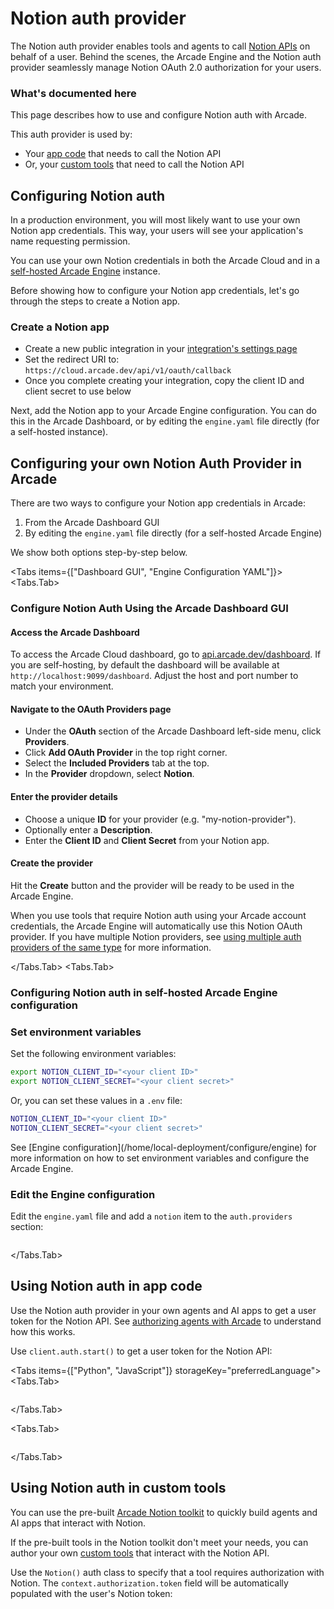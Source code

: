 
# Notion auth provider

The Notion auth provider enables tools and agents to call [Notion APIs](https://developers.notion.com/reference/intro) on behalf of a user. Behind the scenes, the Arcade Engine and the Notion auth provider seamlessly manage Notion OAuth 2.0 authorization for your users.

### What's documented here

This page describes how to use and configure Notion auth with Arcade.

This auth provider is used by:

- Your [app code](#using-notion-auth-in-app-code) that needs to call the Notion API
- Or, your [custom tools](#using-notion-auth-in-custom-tools) that need to call the Notion API

## Configuring Notion auth

In a production environment, you will most likely want to use your own Notion app credentials. This way, your users will see your application's name requesting permission.

You can use your own Notion credentials in both the Arcade Cloud and in a [self-hosted Arcade Engine](/home/local-deployment/install/local) instance.

Before showing how to configure your Notion app credentials, let's go through the steps to create a Notion app.

### Create a Notion app

- Create a new public integration in your [integration's settings page](https://www.notion.so/profile/integrations)
- Set the redirect URI to: `https://cloud.arcade.dev/api/v1/oauth/callback`
- Once you complete creating your integration, copy the client ID and client secret to use below

Next, add the Notion app to your Arcade Engine configuration. You can do this in the Arcade Dashboard, or by editing the `engine.yaml` file directly (for a self-hosted instance).

## Configuring your own Notion Auth Provider in Arcade

There are two ways to configure your Notion app credentials in Arcade:

1. From the Arcade Dashboard GUI
2. By editing the `engine.yaml` file directly (for a self-hosted Arcade Engine)

We show both options step-by-step below.

<Tabs items={["Dashboard GUI", "Engine Configuration YAML"]}>
<Tabs.Tab>

### Configure Notion Auth Using the Arcade Dashboard GUI

<Steps>

#### Access the Arcade Dashboard

To access the Arcade Cloud dashboard, go to [api.arcade.dev/dashboard](https://api.arcade.dev/dashboard). If you are self-hosting, by default the dashboard will be available at `http://localhost:9099/dashboard`. Adjust the host and port number to match your environment.

#### Navigate to the OAuth Providers page

- Under the **OAuth** section of the Arcade Dashboard left-side menu, click **Providers**.
- Click **Add OAuth Provider** in the top right corner.
- Select the **Included Providers** tab at the top.
- In the **Provider** dropdown, select **Notion**.

#### Enter the provider details

- Choose a unique **ID** for your provider (e.g. "my-notion-provider").
- Optionally enter a **Description**.
- Enter the **Client ID** and **Client Secret** from your Notion app.

#### Create the provider

Hit the **Create** button and the provider will be ready to be used in the Arcade Engine.

</Steps>

When you use tools that require Notion auth using your Arcade account credentials, the Arcade Engine will automatically use this Notion OAuth provider. If you have multiple Notion providers, see [using multiple auth providers of the same type](/home/auth-providers#using-multiple-providers-of-the-same-type) for more information.

</Tabs.Tab>
<Tabs.Tab>

### Configuring Notion auth in self-hosted Arcade Engine configuration

<Steps>

### Set environment variables

Set the following environment variables:

```bash
export NOTION_CLIENT_ID="<your client ID>"
export NOTION_CLIENT_SECRET="<your client secret>"
```

Or, you can set these values in a `.env` file:

```bash
NOTION_CLIENT_ID="<your client ID>"
NOTION_CLIENT_SECRET="<your client secret>"
```

<Tip>
  See [Engine configuration](/home/local-deployment/configure/engine) for more information on how
  to set environment variables and configure the Arcade Engine.
</Tip>

### Edit the Engine configuration

Edit the `engine.yaml` file and add a `notion` item to the `auth.providers` section:

```yaml file=<rootDir>/examples/code/integrations/notion/config_provider.engine.yaml {3-9}

```

</Steps>

</Tabs.Tab>
</Tabs>

## Using Notion auth in app code

Use the Notion auth provider in your own agents and AI apps to get a user token for the Notion API. See [authorizing agents with Arcade](/home/auth/how-arcade-helps) to understand how this works.

Use `client.auth.start()` to get a user token for the Notion API:

<Tabs items={["Python", "JavaScript"]} storageKey="preferredLanguage">
<Tabs.Tab>

```python file=<rootDir>/examples/code/integrations/notion/custom_auth.py {8-11}

```

</Tabs.Tab>

<Tabs.Tab>

```javascript file=<rootDir>/examples/code/integrations/notion/custom_auth.js {8}

```

</Tabs.Tab>

</Tabs>

## Using Notion auth in custom tools

You can use the pre-built [Arcade Notion toolkit](/toolkits/development/github/github) to quickly build agents and AI apps that interact with Notion.

If the pre-built tools in the Notion toolkit don't meet your needs, you can author your own [custom tools](/home/build-tools/create-a-toolkit) that interact with the Notion API.

Use the `Notion()` auth class to specify that a tool requires authorization with Notion. The `context.authorization.token` field will be automatically populated with the user's Notion token:

```python file=<rootDir>/examples/code/integrations/notion/custom_tool.py {8,18}

```
